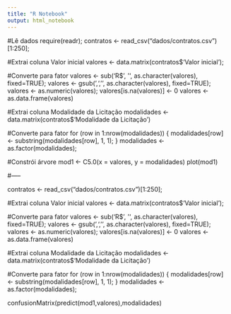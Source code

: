 ```yaml
---
title: "R Notebook"
output: html_notebook
---
```


#Lê dados
require(readr);
contratos <- read_csv("dados/contratos.csv")[1:250];

#Extrai coluna Valor inicial
valores <- data.matrix(contratos$'Valor inicial');

#Converte para fator
valores <- sub('R$', '', as.character(valores), fixed=TRUE);
valores <- gsub(',', '', as.character(valores), fixed=TRUE);
valores <- as.numeric(valores);
valores[is.na(valores)] <- 0
valores <- as.data.frame(valores)

#Extrai coluna Modalidade da Licitação
modalidades <- data.matrix(contratos$'Modalidade da Licitação')

#Converte para fator
for (row in 1:nrow(modalidades)) {
    modalidades[row] <- substring(modalidades[row], 1, 1);
}
modalidades <- as.factor(modalidades);

#Constrói árvore
mod1 <- C5.0(x = valores, y = modalidades)
plot(mod1)

#-----


contratos <- read_csv("dados/contratos.csv")[1:250];

#Extrai coluna Valor inicial
valores <- data.matrix(contratos$'Valor inicial');

#Converte para fator
valores <- sub('R$', '', as.character(valores), fixed=TRUE);
valores <- gsub(',', '', as.character(valores), fixed=TRUE);
valores <- as.numeric(valores);
valores[is.na(valores)] <- 0
valores <- as.data.frame(valores)

#Extrai coluna Modalidade da Licitação
modalidades <- data.matrix(contratos$'Modalidade da Licitação')

#Converte para fator
for (row in 1:nrow(modalidades)) {
    modalidades[row] <- substring(modalidades[row], 1, 1);
}
modalidades <- as.factor(modalidades);


confusionMatrix(predict(mod1,valores),modalidades)
